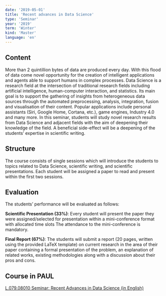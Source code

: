 ```yaml
---
date: '2019-05-01'
title: 'Recent advances in Data Science'
type: 'Seminar'
year: '2019'
term: 'Winter'
kind: 'Master'
language: 'en'
---
```


## Content

More than 2 quintillion bytes of data are produced every day. With this flood of data come novel opportunity for the creation of intelligent applications and agents able to support humans in complex processes. Data Science is a research field at the intersection of traditional research fields including artificial intelligence, human-computer interaction, and statistics. Its main goal is to support the gathering of insights from heterogeneous data sources through the automated preprocessing, analysis, integration, fusion and visualisation of their content. Popular applications include personal assistants (Siri, Google Home, Cortana, etc.), game engines, Industry 4.0 and many more. In this seminar, students will study novel research results from Data Science and adjacent fields with the aim of deepening their knowledge of the field. A beneficial side-effect will be a deepening of the students’ expertise in scientific writing.

## Structure

The course consists of single sessions which will introduce the students to topics related to Data Science, scientific writing, and scientific presentations. Each student will be assigned a paper to read and present within the first two sessions.

## Evaluation

The students’ performance will be evaluated as follows:

**Scientific Presentation (33%)**: Every student will present the paper they were assigned/selected for presentation within a mini-conference format with allocated time slots The attendance to the mini-conference is mandatory.

**Final Report (67%)**: The students will submit a report (20 pages, written using the provided LaTeX template) on current research in the area of their paper containing a formal presentation of the problem, an explanation of related works, existing methodologies along with a discussion about their pros and cons.

## Course in PAUL

[L.079.08010 Seminar: Recent Advances in Data Science (in English)](https://paul.uni-paderborn.de/scripts/mgrqispi.dll?APPNAME=CampusNet&PRGNAME=COURSEDETAILS&ARGUMENTS=-N000000000000002,-N000342,-N0,-N372144649324867,-N372144649317868)
